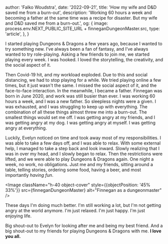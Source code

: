 
  author: 'Falko Woudstra',
  date: '2022-09-21',
  title: 'How my wife and D&D saved me from a burn-out',
  description:
    'Working 60 hours a week and becoming a father at the same time was a recipe for disaster. But my wife and D&D saved me from a burn-out.',
  og: {
    image: process.env.NEXT_PUBLIC_SITE_URL + finneganDungeonMaster.src,
    type: 'article',
  },
}


I started playing Dungeons & Dragons a few years ago, because I wanted to try something new. I’ve always been a fan of fantasy, and I’ve always wanted to try role-playing.
Asking a few friends to join me, we started playing every week. I was hooked. I loved the storytelling, the creativity, and the social aspect of it.

Then Covid-19 hit, and my workload exploded. Due to this and social distancing, we had to stop playing for a while. We tried playing online a few times, but it just wasn't the same. I missed the social aspect of it, and the face-to-face interaction.
In the meanwhile, I became a father. Finnegan was born in June 2020, and work was still busier than ever. I was working 60 hours a week, and I was a new father. So sleepless nights were a given. I was exhausted, and I was struggling to keep up with everything.
The combination of all these things almost threw me into a burn-out. The smallest things would set me off. I was getting angry at my friends, and I was getting angry at my dog. I was getting angry at myself. I was getting angry at everything.

Luckily, Evelyn noticed on time and took away most of my responsibilities. I was able to take a few days off, and I was able to relax. With some external help, I managed to take a step back and look inward. Slowly realizing that I was in over my head, and I slowly began to relax.
Then the restrictions were lifted, and we were able to play Dungeons & Dragons again. One night a week, no work, no obligations. Just me and my friends, sitting around a table, telling stories, ordering some food, having a beer, and most importantly _having fun_.

<Image className="h-40 object-cover" style={{objectPosition: '45% 33%'}} src={finneganDungeonMaster} alt="Finnegan as a dungeonmaster" />

These days I'm doing much better. I'm still working a lot, but I'm not getting angry at the world anymore. I'm just relaxed. I'm just happy. I'm just enjoying life.

Big shout-out to Evelyn for looking after me and being my best friend. And a big shout-out to my friends for playing Dungeons & Dragons with me. **I love you all.**
